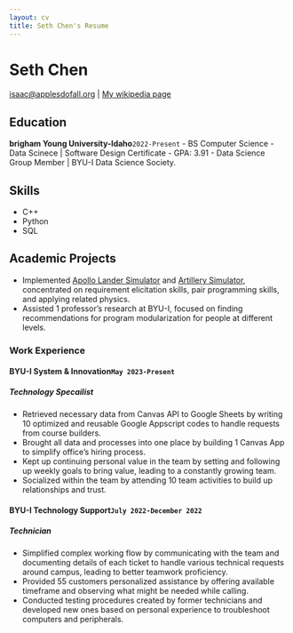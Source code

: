 ```yaml
---
layout: cv
title: Seth Chen's Resume
---
```

# Seth Chen


<div id="webaddress">
<a href="isaac@applesdofall.org">isaac@applesdofall.org</a>
| <a href="http://en.wikipedia.org/wiki/Isaac_Newton">My wikipedia page</a>
</div>

## Education

__brigham Young University-Idaho__`2022-Present`
- BS Computer Science - Data Scinece | Software Design Certificate
- GPA: 3.91
- Data Science Group Member | BYU-I Data Science Society.

## Skills
- C++
- Python
- SQL

## Academic Projects
- Implemented <a href = "https://github.com/sethchens/ApolloSimulator1">Apollo Lander Simulator</a> and <a href = "https://github.com/sethchens/Artillery-Simulator">Artillery Simulator</a>, concentrated on requirement elicitation skills, pair programming skills, and applying related physics.
- Assisted 1 professor's research at BYU-I, focused on finding recommendations for program modularization for people at different levels.


<!-- A list is also available [online](http://scholar.google.co.uk/citations?user=LTOTl0YAAAAJ) -->

### Work Experience
#### BYU-I System & Innovation`May 2023-Present`
##### Technology Specailist
- Retrieved necessary data from Canvas API to Google Sheets by writing 10 optimized and reusable Google Appscript codes to handle requests from course builders.  
- Brought all data and processes into one place by building 1 Canvas App to simplify office's hiring process.  
- Kept up continuing personal value in the team by setting and following up weekly goals to bring value, leading to a constantly growing team.  
- Socialized within the team by attending 10 team activities to build up relationships and trust.

#### BYU-I Technology Support`July 2022-December 2022`  
##### Technician
- Simplified complex working flow by communicating with the team and documenting details of each ticket to handle various technical requests around campus, leading to better teamwork proficiency.  
- Provided 55 customers personalized assistance by offering available timeframe and observing what might be needed while calling.  
- Conducted testing procedures created by former technicians and developed new ones based on personal experience to troubleshoot computers and peripherals.  
<!-- ### Footer

Last updated: May 2013 -->
